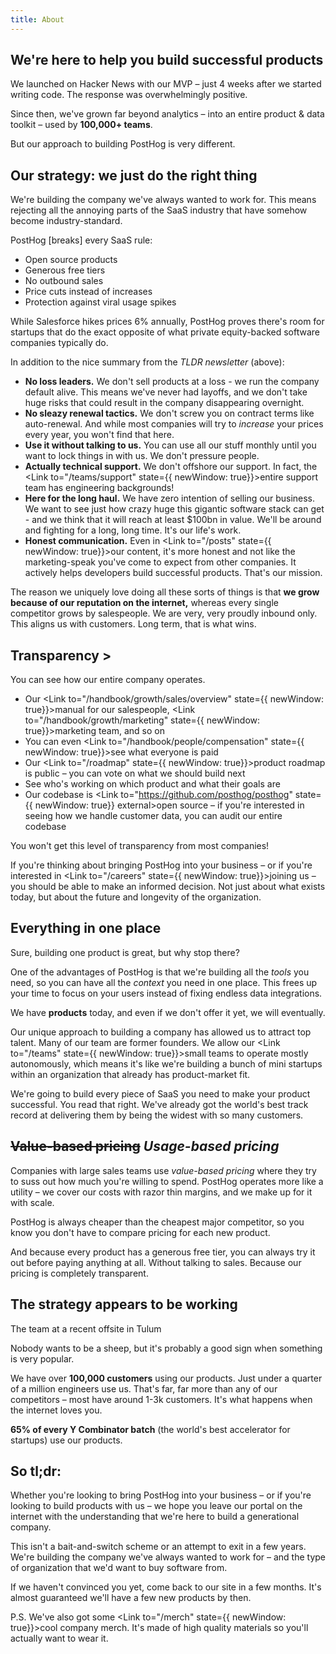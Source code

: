 ```yaml
---
title: About
---
```


## We're here to help you build successful products

<YC />

We launched on Hacker News with our MVP – just 4 weeks after we started writing code. The response was overwhelmingly positive.

Since then, we've grown far beyond analytics – into an entire product & data toolkit – used by **100,000+ teams**.

But our approach to building PostHog is very different.

## Our strategy: we just do the right thing

We're building the company we've always wanted to work for. This means rejecting all the annoying parts of the SaaS industry that have somehow become industry-standard.

<TLDR>

PostHog \[breaks\] every SaaS rule:

- <Link to="https://github.com/posthog/posthog" state={{ newWindow: true}} external>Open source products</Link>
- <Link to="/pricing" state={{ newWindow: true}}>Generous free tiers</Link>
- <Link to="/sales" state={{ newWindow: true}}>No outbound sales</Link>
- <Link to="/blog/analytics-pricing" state={{ newWindow: true}}>Price cuts</Link> instead of increases
- <Link to="/side-project-insurance" state={{ newWindow: true}}>Protection</Link> against viral usage spikes

While Salesforce hikes prices 6% annually, PostHog proves there's room for startups that do the exact opposite of what private equity-backed software companies typically do.

</TLDR>

In addition to the nice summary from the _TLDR newsletter_ (above):

- **No loss leaders.** We don't sell products at a loss - we run the company default alive. This means we've never had layoffs, and we don't take huge risks that could result in the company disappearing overnight.
- **No sleazy renewal tactics.** We don't screw you on contract terms like auto-renewal. And while most companies will try to _increase_ your prices every year, you won't find that here.
- **Use it without talking to us.** You can use all our stuff monthly until you want to lock things in with us. We don't pressure people.
- **Actually technical support.** We don't offshore our support. In fact, the <Link to="/teams/support" state={{ newWindow: true}}>entire support team</Link> has engineering backgrounds!
- **Here for the long haul.** We have zero intention of selling our business. We want to see just how crazy huge this gigantic software stack can get - and we think that it will reach at least $100bn in value. We'll be around and fighting for a long, long time. It's our life's work.
- **Honest communication.** Even in <Link to="/posts" state={{ newWindow: true}}>our content</Link>, it's more honest and not like the marketing-speak you've come to expect from other companies. It actively helps developers build successful products. That's our mission.

The reason we uniquely love doing all these sorts of things is that **we grow because of our reputation on the internet,** whereas every single competitor grows by salespeople. We are very, very proudly inbound only. This aligns us with customers. Long term, that is what wins.

## Transparency >

<CloudinaryImage
    src="https://res.cloudinary.com/dmukukwp6/image/upload/about_transparency_47abc6e4dd.png"
    alt="PostHog handbook"
    width={651}
    height={289}
    className="@xl:float-right @xl:-mr-80 w-full @xl:-mt-2 mb-2 @xl:mb-0"
/>

You can see how our entire company operates.

- Our <Link to="/handbook/growth/sales/overview" state={{ newWindow: true}}>manual for our salespeople</Link>, <Link to="/handbook/growth/marketing" state={{ newWindow: true}}>marketing team</Link>, and so on
- You can even <Link to="/handbook/people/compensation" state={{ newWindow: true}}>see what everyone is paid</Link>
- Our <Link to="/roadmap" state={{ newWindow: true}}>product roadmap</Link> is public – you can vote on what we should build next
- <Link to="/teams" state={{ newWindow: true}}>See who's working on which product</Link> and what their goals are
- Our codebase is <Link to="https://github.com/posthog/posthog" state={{ newWindow: true}} external>open source</Link> – if you're interested in seeing how we handle customer data, you can audit our entire codebase

You won't get this level of transparency from most companies!

If you're thinking about bringing PostHog into your business – or if you're interested in <Link to="/careers" state={{ newWindow: true}}>joining us</Link> – you should be able to make an informed decision. Not just about what exists today, but about the future and longevity of the organization.

## Everything in one place

Sure, building one product is great, but why stop there?

One of the advantages of PostHog is that we're building all the _tools_ you need, so you can have all the _context_ you need in one place. This frees up your time to focus on your users instead of fixing endless data integrations.

<p>We have <strong><ProductCount /> products</strong> today, and even if we don't offer it yet, we will eventually.</p>

Our unique approach to building a company has allowed us to attract top talent. Many of our team are former founders. We allow our <Link to="/teams" state={{ newWindow: true}}>small teams</Link> to operate mostly autonomously, which means it's like we're building a bunch of mini startups within an organization that already has product-market fit.

We're going to build every piece of SaaS you need to make your product successful. You read that right. We've already got the world's best track record at delivering them by being the widest with so many customers.

## ~~Value-based pricing~~ _Usage-based pricing_

<CloudinaryImage
    src="https://res.cloudinary.com/dmukukwp6/image/upload/shopahogic_ab9f7a3f8c.png"
    alt="Shopahogic"
    width={420}
    height={433}
    className="float-right ml-4 @xl:max-w-2xs"
/>

Companies with large sales teams use _value-based pricing_ where they try to suss out how much you're willing to spend. PostHog operates more like a utility – we cover our costs with razor thin margins, and we make up for it with scale.

PostHog is always cheaper than the cheapest major competitor, so you know you don't have to compare pricing for each new product.

And because every product has a generous free tier, you can always try it out before paying anything at all. Without talking to sales. Because our pricing is completely transparent.

## The strategy appears to be working

<div className="@xl:float-right @xl:ml-4 rotate-1 inline-block mx-auto mb-4 @xl:mb-0">
<CloudinaryImage
    src="https://res.cloudinary.com/dmukukwp6/image/upload/team_tulum_a4899e0a9e.jpg"
    alt="PostHog pricing"
    width={782}
    height={521}
    className="border-4 border-white shadow-xl rounded"
    imgClassName="max-w-xs rounded"
/>
<p className="!text-xs text-right !mb-0">The team at a recent offsite in Tulum</p>
</div>

Nobody wants to be a sheep, but it's probably a good sign when something is very popular.

We have over **100,000 customers** using our products. Just under a quarter of a million engineers use us. That's far, far more than any of our competitors – most have around 1-3k customers. It's what happens when the internet loves you.

**65% of every Y Combinator batch** (the world's best accelerator for startups) use our products.

## So tl;dr:

Whether you're looking to bring PostHog into your business – or if you're looking to build products with us – we hope you leave our portal on the internet with the understanding that we're here to build a generational company.

This isn't a bait-and-switch scheme or an attempt to exit in a few years. We're building the company we've always wanted to work for – and the type of organization that we'd want to buy software from.

If we haven't convinced you yet, come back to our site in a few months. It's almost guaranteed we'll have a few new products by then.

<div class="flex gap-1 items-center mt-6 mb-4">
<James class="h-12" /> 
<Plus class="h-6" /> 
<Tim class="h-10" />
</div>

P.S. We've also got some <Link to="/merch" state={{ newWindow: true}}>cool company merch</Link>. It's made of high quality materials so you'll actually want to wear it.